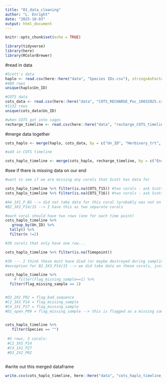 ```yaml
---
title: "01_data_cleaning"
author: "L. Enright"
date: "2025-10-03"
output: html_document
---
```


```r
knitr::opts_chunk$set(echo = TRUE)

library(tidyverse)
library(here)
library(RColorBrewer)
```

#read in data 

```r

#Scott's data
haplo <- read.csv(here::here("data", "Species IDs.csv"), stringsAsFactors = F)
#409 rows 
unique(haplo$Un_ID)

#COTS data 
cots_data <- read.csv(here::here("data", "COTS_RECHARGE_Poc_10032025.csv"), stringsAsFactors = F)
#1132 rows
unique(cots_data$Un_ID)

#when COTS got into cages
recharge_timeline <- read.csv(here::here("data", "recharge_COTS_timeline.csv"), stringsAsFactors = F)

```

#merge data together
```r
cots_haplo <- merge(haplo, cots_data, by = c("Un_ID", "Herbivory_trt", "Coral_ID", "Plot"), all.x = TRUE)

#add in COTS timeline

cots_haplo_timeline <- merge(cots_haplo, recharge_timeline, by = c("Enrichment_trt", "Block_Plot_Trt"), all.x = TRUE)

```

#see if there is missing data on our end 
```r
#want to see if we are missing any corals that Scott has data for 

cots_haplo_timeline %>% filter(is.na(COTS_T15)) #two corals - ask Scott about this 
cots_haplo_timeline %>% filter(is.na(COTS_T16)) #two corals - ask Scott about this 

#A4_1X1_P_BG --> did not take data for this coral (probably was not on map?)
#B2_3X3_P14/15 --> I have this as two separate corals

#each coral should have two rows (one for each time point)
cots_haplo_timeline %>%
   group_by(Un_ID) %>%
  tally() %>%
  filter(n !=2)

#39 corals that only have one row... 

cots_haplo_timeline %>% filter(is.na(Timepoint))

#39 --- I think these must have died (or maybe destroyed during sampling?) prior to T14 --> spot checked them and not on T14 maps or on datasheets Kelly and I used for T15 sampling. 
#exception for B2_3X3_P14/15 --> we did take data on these corals, just as two corals not one. 


```


```r

cots_haplo_timeline %>%
    # filter(flag_missing_sample==1) %>% 
  filter(flag_missing_sample == 1)


#D3_2X2_P02 = flag_bad_sequence
#C2_3X3_P14 = flag_missing_sample
#C4_1X1_P27 = flag_missing_sample
#D1_open_P09 = flag_missing_sample --> this is flagged as a missing sample, but also Haplotype & Species are provided? Including in data for now... 

   
cots_haplo_timeline %>%
   filter(Species == "")
 
 #5 rows, 3 corals:
 #C2_3X3_P14
 #C4_1X1_P27
 #D3_2X2_P02
 
```

#write out this merged dataframe
```r
write.csv(cots_haplo_timeline, here::here("data", "cots_haplo_timeline_10062025"), row.names = FALSE)
```






